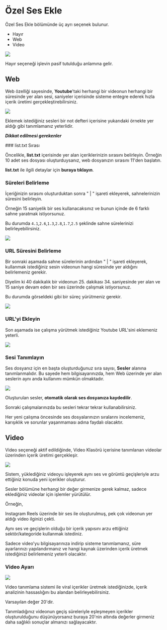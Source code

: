 
# Özel Ses Ekle


Özel Ses Ekle bölümünde üç ayrı seçenek bulunur. 

- Hayır
- Web
- Video

<Image src={ozelsesekle} />


Hayır seçeneği  işlevin pasif tutulduğu anlamına gelir.


## Web

Web özelliği sayesinde, **Youtube**'taki herhangi bir videonun herhangi bir süresinde yer alan sesi, 
saniyeler içerisinde sisteme entegre ederek hızla içerik üretimi gerçekleştirebilirsiniz.


<Image src={ozelsesweb} />


Eklemek istediğiniz sesleri bir not defteri içerisine yukarıdaki örnekte yer aldığı gibi tanımlamanız yeterlidir.


***Dikkat edilmesi gerekenler***


<Steps>
### list.txt Sırası
 
Öncelikle, **list.txt** içerisinde yer alan içeriklerinizin sırasını belirleyin. Örneğin 10 adet ses dosyası oluşturduysanız, web dosyanızın sırasını 11'den başlatın.

**list.txt** ile ilgili detaylar için <Link href="/hitgun/viral/sesler">**buraya tıklayın**.</Link>
 
### Süreleri Belirleme
 
İçeriğinizin sırasını oluşturduktan sonra " | " işareti ekleyerek, sahnelerinizin süresini belirleyin.

Örneğin 15 saniyelik bir ses kullanacaksınız ve bunun içinde de 6 farklı sahne yaratmak istiyorsunuz.

Bu durumda ``4.1``,``2.6``,``1.3``,``2.8``,``1.7``,``2.5`` şeklinde sahne sürelerinizi belirleyebilirsiniz.

<Image src={ozelsesweb2} />

### URL Süresini Belirleme

Bir sonraki aşamada sahne sürelerinin ardından " | " işareti ekleyerek, kullanmak istediğiniz sesin videonun hangi süresinde yer aldığını belirlemeniz gerekir.

Diyelim ki 40 dakikalık bir videonun 25. dakikası 34. saniyesinde yer alan ve 15 saniye devam eden bir ses üzerinde çalışmak istiyorsunuz.

Bu durumda görseldeki gibi bir süreç yürütmeniz gerekir.

<Image src={ozelsesweb3} />

### URL'yi Ekleyin

Son aşamada ise çalışma yürütmek istediğiniz Youtube URL'sini eklemeniz yeterli.

<Image src={ozelsesweb4} />


### Sesi Tanımlayın

Ses dosyanız için en başta oluşturduğunuz sıra sayısı, <Link href="/hitgun/viral/sesler">**Sesler**</Link> alanına tanımlanmalıdır. 
Bu sayede hem bilgisayarınızda, hem Web üzerinde yer alan seslerin aynı anda kullanımı mümkün olmaktadır.

<Image src={ozelsesweb5} />


</Steps>

Oluşturulan sesler, **otomatik olarak ses dosyanıza kaydedilir**.

Sonraki çalışmalarınızda bu sesleri tekrar tekrar kullanabilirsiniz.

Her yeni çalışma öncesinde ses dosyalarınızın sıralarını incelemeniz, karışıklık ve sorunlar yaşanmaması adına faydalı olacaktır.



## Video

Video seçeneği aktif edildiğinde, Video Klasörü içerisine tanımlanan videolar üzerinden içerik üretimi gerçekleşir.

<Image src={ozelsesvideo2} />

Sistem, yüklediğiniz videoyu işleyerek aynı ses ve görüntü geçişleriyle arzu ettiğiniz konuda yeni içerikler oluşturur.

Sesler bölümüne herhangi bir değer girmenize gerek kalmaz, sadece eklediğiniz videolar için işlemler yürütülür.

Örneğin,

Instagram Reels üzerinde bir ses ile oluşturulmuş, pek çok videonun yer aldığı video ilginizi çekti.

Aynı ses ve geçişlerin olduğu bir içerik yapısını arzu ettiğiniz sektör/kategoride kullanmak istediniz.

Sadece video'yu bilgisayarınıza indirip sisteme tanımlamanız, süre ayarlarınızı yapılandırmanız ve hangi kaynak üzerinden içerik üretmek istediğinizi belirlemeniz yeterli olacaktır.



### Video Ayarı

<Image src={ozelsesvideo} />


Video tanımlama sistemi ile viral içerikler üretmek istediğinizde, içerik analizinin hassaslığını bu alandan belirleyebilirsiniz.


Varsayılan değer 20'dir.

Tanımladığınız videonun geçiş süreleriyle eşleşmeyen içerikler oluşturulduğunu düşünüyorsanız 
buraya 20'nin altında değerler girmeniz daha sağlıklı sonuçlar almanızı sağlayacaktır.